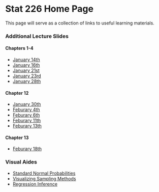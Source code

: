 Stat 226 Home Page
========================================================

This page will serve as a collection of links to useful learning materials.

### Additional Lecture Slides

#### Chapters 1-4

* [January 14th](http://cpsievert.github.io/slides/stat226/0114)
* [January 16th](http://cpsievert.github.io/slides/stat226/0116)
* [January 21st](http://cpsievert.github.io/slides/stat226/0121)
* [January 23rd](http://cpsievert.github.io/slides/stat226/0123)
* [January 28th](http://cpsievert.github.io/slides/stat226/0128)

#### Chapter 12

* [January 30th](http://cpsievert.github.io/slides/stat226/0130)
* [Feburary 4th](http://cpsievert.github.io/slides/stat226/0204)
* [Feburary 6th](http://cpsievert.github.io/slides/stat226/0206)
* [Feburary 11th](http://cpsievert.github.io/slides/stat226/0211)
* [Feburary 13th](http://cpsievert.github.io/slides/stat226/0213)

#### Chapter 13

* [Feburary 18th](http://cpsievert.github.io/slides/stat226/0218)

### Visual Aides

* [Standard Normal Probabilities](http://glimmer.rstudio.com/cpsievert/cdf)
* [Visualizing Sampling Methods](http://glimmer.rstudio.com/cpsievert/sampling)
* [Regression Inference](http://glimmer.rstudio.com/cpsievert/regInf2/)